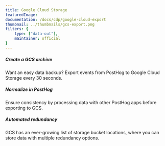 ```yaml
---
title: Google Cloud Storage
featuredImage: 
documentation: /docs/cdp/google-cloud-export
thumbnail: ../thumbnails/gcs-export.png
filters: {
    type: ["data-out"],
    maintainer: official
}
---
```


<Section
    divider={false}
    title="Export events from PostHog to a Google Cloud Storage bucket to use as an always-available, cost-effective analytics archive."
    size="full"
    cols={3}
>
    <div>
        <h5>Create a GCS archive</h5>
        <p>Want an easy data backup? Export events from PostHog to Google Cloud Storage every 30 seconds.</p>
    </div>
    <div>
        <h5>Normalize in PostHog</h5>
        <p>Ensure consistency by processing data with other PostHog apps before exporting to GCS.</p>
    </div>
    <div>
        <h5>Automated redundancy</h5>
        <p>GCS has an ever-growing list of storage bucket locations, where you can store data with multiple redundancy options.</p>
    </div>
</Section>

<TutorialsSlider topic="gcs-export" />

<Documentation />
